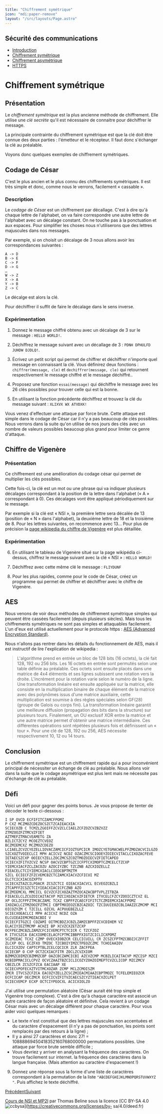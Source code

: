 ```yaml
---
title: "Chiffrement symétrique"
icon: "mdi:paper-remove"
layout: "/src/layouts/Page.astro"
---
```

 
## Sécurité des communications

  - [Introduction](.)
  - [Chiffrement symétrique](symetrique)
  - [Chiffrement asymétrique](asymetrique)
  - [HTTPS](https)

# Chiffrement symétrique

## Présentation

Le _chiffrement symétrique_ est la plus ancienne méthode de chiffrement. Elle
utilise une _clé secrète_ qu'il est nécessaire de connaitre pour déchiffrer le
message.

La principale contrainte du chiffrement symétrique est que la clé doit être
connue des deux parties : l'émetteur et le récepteur. Il faut donc s'échanger
la clé au préalable.

Voyons donc quelques exemples de chiffrement symétriques.

## Codage de César

C'est le plus ancien et le plus connu des chiffrements symétriques. Il est
très simple et donc, comme nous le verrons, facilement « cassable ».

### Description

Le _codage de César_ est un chiffrement par décallage. C'est à dire qu'à
chaque lettre de l'alphabet, on va faire correspondre une autre lettre de
l'alphabet avec un décalage constant. On ne touche pas à la ponctuation et aux
espaces. Pour simplifier les choses nous n'utiliserons que des lettres
majuscules dans nos messages.

Par exemple, si on choisit un décalage de 3 nous allons avoir les
correspondances suivantes :

    
    
    A -> D
    B -> E
    C -> F
    D -> G
    …
    W -> Z
    X -> A
    Y -> B
    Z -> C

Le décalge est alors la clé.

Pour déchiffrer il suffit de faire le décalage dans le sens inverse.

### Expérimentation

1. Donnez le message chiffré obtenu avec un décalage de 3 sur le message :
`HELLO WORLD!`.

2. Déchiffrez le message suivant avec un décallage de 3 : `PDNH DPHULFD
JUHDW DJDLQ!`.

3. Écrivez un petit script qui permet de chiffrer et déchiffrer n'importe
quel message en connaissant la clé. Vous définirez deux fonctions :
`chiffrer(message, cle)` et `dechiffrer(message, cle)` qui retournent
respectivement le message chiffré et le message déchiffré..

4. Proposez une fonction `essai(message)` qui déchiffre le message avec
les 26 clés possibles pour trouver celle qui est la bonne.

5. En utilisant la fonction précédente déchiffrez et trouvez la clé du
message suivant : `XLIXVX WX ATVDXK!`

Vous venez d'effectuer une attaque par force brute. Cette attaque est simple
dans le codage de César car il n'y a pas beaucoup de clés possibles. Nous
verrons dans la suite qu'on utilise de nos jours des clés avec un nombre de
valeurs possibles beaucoup plus grand pour limiter ce genre d'attaque.

## Chiffre de Vigenère

### Présentation

Ce chiffrement est une amélioration du codage césar qui permet de multiplier
les clés possibles.

Cette fois-ci, la clé est un mot ou une phrase qui va indiquer plusieurs
décalages correspondant à la position de la lettre dans l'alphabet (« A »
correspondant à 0). Ces décalages vont être appliqué périodiquement sur le
message.

Par exemple si la clé est « NSI », la première lettre sera décalée de 13
(position de « N » dans l'alphabet), la deuxième lettre de 18 et la troisième
de 8. Pour les lettres suivantes, on recommence avec 13… Pour plus de
précision la [page wikipedia du chiffre de
Vigenère](https://fr.wikipedia.org/wiki/Chiffre_de_Vigen%C3%A8re) est plus
détaillée.

### Expérimentation

6. En utilisant le tableau de Vigenère situé sur la page wikipédia ci-
dessus, chiffrez le message suivant avec la clé « NSI » : `HELLO WORLD!`

7. Déchiffrez avec cette même clé le message : `FLIYDUNF`

8. Pour les plus rapides, comme pour le code de César, créez un programme
qui permet de chiffrer et déchiffrer avec le chiffre de Vigenère.

## AES

Nous venons de voir deux méthodes de chiffrement symétrique simples qui
peuvent être cassées facilement (depuis plusieurs siècles). Mais tous les
chiffrements symétriques ne sont pas simples et attaquables facilement. L'un
d'eux est utilisé actuellement pour le protocole https : [AES (Advanced
Encryption
Standard)](https://fr.wikipedia.org/wiki/Advanced_Encryption_Standard).

Nous n'allons pas rentrer dans les détails du fonctionnement de AES, mais il
est instructif de lire l'explication de wikipedia :

> L'algorithme prend en entrée un bloc de 128 bits (16 octets), la clé fait
> 128, 192 ou 256 bits. Les 16 octets en entrée sont permutés selon une table
> définie au préalable. Ces octets sont ensuite placés dans une matrice de 4x4
> éléments et ses lignes subissent une rotation vers la droite. L'incrément
> pour la rotation varie selon le numéro de la ligne. Une transformation
> linéaire est ensuite appliquée sur la matrice, elle consiste en la
> multiplication binaire de chaque élément de la matrice avec des polynômes
> issus d'une matrice auxiliaire, cette multiplication est soumise à des
> règles spéciales selon GF(28) (groupe de Galois ou corps fini). La
> transformation linéaire garantit une meilleure diffusion (propagation des
> bits dans la structure) sur plusieurs tours. Finalement, un OU exclusif XOR
> entre la matrice et une autre matrice permet d'obtenir une matrice
> intermédiaire. Ces différentes opérations sont répétées plusieurs fois et
> définissent un « tour ». Pour une clé de 128, 192 ou 256, AES nécessite
> respectivement 10, 12 ou 14 tours.

## Conclusion

Le chiffrement symétrique est un chiffrement rapide qui a pour inconvénient
principal de nécessiter un échange de clé au préalable. Nous allons voir dans
la suite que le codage asymétrique est plus lent mais ne nécessite pas
d'échange de clé au préalable.

## Défi

Voici un défi pour gagner des points bonus. Je vous propose de tenter de
décoder le texte ci-dessous :

    
    
    I SP OVCD ECFIFITCZAMCFPOMZ
    P CXZ MCZMOZCDEZOCSZCTZCAIEACXIA
    SCIECOZB C TCMZLZGOIFFZCVZCLCIAELZCFZOZCVZBZVZZ
    ZTMZOOZFZTMCVZFIET
    AZTMEFZTMACVEAMETG ZA
    BZLICTZCYZ MCOEZTCVEOZ
    BCZMIEMCXZ MCZMOZCDEZO
    LCIAELZCVZCYEZELLIOVACZAMCICFIOZTGPCICR IMOZCYETGMACWELPFZMOZACVCILGZO
    SZCXOZTVOIECLCI MPH ACICVZ NCDZ OZACZMCSCIOOEYZOIECVITACLCIXOZACFEVE
    IETAECSZCXP OOIECYZELLZOCZMCSZCOZTMOZOIECVZFIETCAPEO
    SCIECVZFITVZCVZ NCSP OACVZCBPTGZCICFPTCXIMOPTCZMCELCTZCXP YIEMCXIACFZCLZACOZU AZOCIYZBC TZCZNB AZCXIOZELLZ
    FIEACELCTCIYIEMCXIACLCIEOCBPTMZTM
    SZCL ECIECFZFZCVEMCBZCTCZAMCXIACVZCFICUI MZ
    ELCTCICXIACOZXPTV
    SCIECXZTAZCILPOACR ZCSZCTCI OIEACXIACVCL ECVEOZCBZLI
    ZTCAPFFZCSZCTCIYIEACXIACICFCZNB AZO
    BCZMIEMCXL MMCICL ECVZCFZCXOZAZTMZOCAZACBPTVPLZITBZA
    FIEACELCLZCUZOICAITACVP MZCIXOZACVZFIETCR ITVCELCFZCYZOOICZTCVZ EL
    XP OCLZCFPFZTMCBCZAMC TCXZ CBPFFZCAECFIFITCTCZMIEMCXIACFPOMZ
    IXOZACLCZTMZOOZFZTMCI CBPTMOIEOZCBZCAZOIC TZCIUUIEOZCBLIAAZZCZMCMP MCI OICOZYZM C TZCILL OZCXL ACPUUEBEZLLZ
    SCIECXOEACLCI MPH ACICVZ NCDZ OZA
    ELCUIEAIEMCMOZACBDI V
    SCIECFITGZCI COZAMI OITMCBDZJCBZLZAMZCBPFFZCVCDIHEM VZ
    ELACIYIEZTMCMP ACHZI BP XCVZCXZETZCXP OCFPECZMCBZLZAMZCFCICVEMCPTCTCICR C TZCFZOZ
    R ITVCSZCA EACXIOMECELACFCPTMCIBBPFXIGTZCICLICXPOMZ
    SCZMIEAC TCXZ CZMP OVECXIOBZCR CELCICUILL CR ZCSZCFPTMZCBDZJCZFFIT ZLCXP OCL ECZFXO TMZOC TZCBOIYIMZCTPEOZCZMC TCHOIAAIOV
    ELCICXZOV CAPTCPTBLZCELCQCICR ZLR ZACFPEA
    SCIECBP O CXP OCTZCXIACFITR ZOCLZCVZXIOM
    BZMMZCDIMZCBZMMZCBP OAZCBCZAMCICBI AZCVZCMP MCBZLICAITACVP MZCISP MZCI NCBIDPMACICLCPVZ OCVCZAAZTBZCICLICOZYZOHZOIMEPTCVZCLICOP MZCZMCV CBEZLCR ZCSZCFZCA EACIAAP XE
    SCIECVPOFECXZTVITMCXOZAR ZCMP MCLZCMOISZM
    ZMCR ITVCSZCFZCA EACOZYZELLZCSCZMIEACMIAAZCBPTMOZC TCFELEMIEOZCR ECFCICAP OECZMCR ECFCICVZFITVZCAECSZCYZTIEACVZCLPET
    SCIECVEMCP ECXP OCTCIYPEOCXL ACICXIOLZO

J'ai utilisé une permutation aléatoire (César aurait été trop simple et
Vigenère trop complexe). C'est à dire qu'à chaque caractère est associé un
autre caractère de façon aléatoire et définitve. Cela revient à un codage
César mais avec un décalage différent pour chaque caractère. Pour vous aider
voici quelques remarques :

  - Le texte n'est constitué que des lettres majuscules non accentuées et du caractère d'espacement (il n'y a pas de ponctuation, les points sont remplacés par des retours à la ligne) ;
  - Il y a ainsi 27 caractères et donc 27! = 10888869450418352160768000000 permutations possibles. Une attaque par force brute semble difficile ;
  - Vous devriez y arriver en analysant la fréquence des caractères. On trouve facilement sur internet. la fréquence des caractères dans la langue française. (Mais attention au caractère d'espacement !)

9. Donnez une réponse sous la forme d'une liste de caractères
correspondant à la permutation de la liste `"ABCDEFGHIJKLMNOPQRSTUVWXYZ "`.
Puis affichez le texte déchiffré.

[Précédent](.)[Suivant](asymetrique)

[Cours de NSI et MP2I](https://kxs.fr/cours/) par Thomas Beline sous la
licence [CC BY-SA 4.0
![ccbysa](//cours/ccbysa.svg)](https://creativecommons.org/licenses/by-
sa/4.0/deed.fr)

